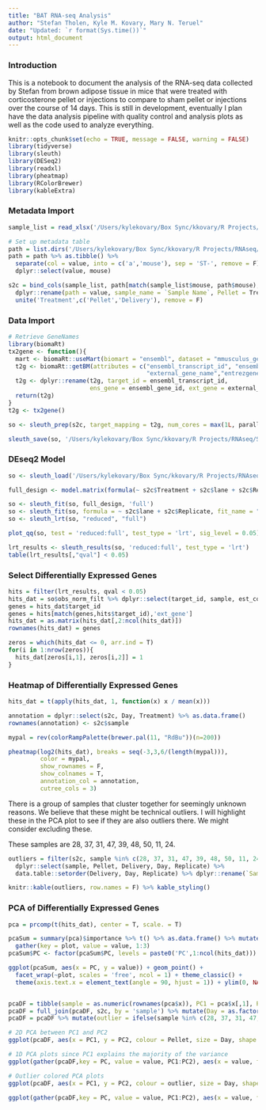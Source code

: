 ```yaml
---
title: "BAT RNA-seq Analysis"
author: "Stefan Tholen, Kyle M. Kovary, Mary N. Teruel"
date: "Updated: `r format(Sys.time())`"
output: html_document
---
```


### Introduction

This is a notebook to document the analysis of the RNA-seq data collected by Stefan from brown adipose tissue in mice that were treated with corticosterone pellet or injections to compare to sham pellet or injections over the course of 14 days. This is still in development, eventually I plan have the data analysis pipeline with quality control and analysis plots as well as the code used to analyze everything.

```r
knitr::opts_chunk$set(echo = TRUE, message = FALSE, warning = FALSE)
library(tidyverse)
library(sleuth)
library(DESeq2)
library(readxl)
library(pheatmap)
library(RColorBrewer)
library(kableExtra)
```

### Metadata Import

```r
sample_list = read_xlsx('/Users/kylekovary/Box Sync/kkovary/R Projects/RNAseq/Stefan RNA-seq BAT analysis/Stefan Tholen_Samples_for_RNAseq_BAT.xlsx')

# Set up metadata table
path = list.dirs('/Users/kylekovary/Box Sync/kkovary/R Projects/RNAseq/Stefan RNA-seq BAT analysis/kallisto_output/')[-c(1,2)]
path = path %>% as.tibble() %>% 
  separate(col = value, into = c('a','mouse'), sep = 'ST-', remove = F) %>% 
  dplyr::select(value, mouse)

s2c = bind_cols(sample_list, path[match(sample_list$mouse, path$mouse),1]) %>%
  dplyr::rename(path = value, sample_name = `Sample Name`, Pellet = Treatment) %>% 
  unite('Treatment',c('Pellet','Delivery'), remove = F)

```

### Data Import

```r

# Retrieve GeneNames
library(biomaRt)
tx2gene <- function(){
  mart <- biomaRt::useMart(biomart = "ensembl", dataset = "mmusculus_gene_ensembl")
  t2g <- biomaRt::getBM(attributes = c("ensembl_transcript_id", "ensembl_gene_id",
                                       "external_gene_name","entrezgene"), mart = mart)
  t2g <- dplyr::rename(t2g, target_id = ensembl_transcript_id,
                       ens_gene = ensembl_gene_id, ext_gene = external_gene_name)
  return(t2g)
}
t2g <- tx2gene()

so <- sleuth_prep(s2c, target_mapping = t2g, num_cores = max(1L, parallel::detectCores() - 1L), extra_bootstrap_summary = TRUE)

sleuth_save(so, '/Users/kylekovary/Box Sync/kkovary/R Projects/RNAseq/Stefan RNA-seq BAT analysis/so')

```

### DEseq2 Model

```r

so <- sleuth_load('/Users/kylekovary/Box Sync/kkovary/R Projects/RNAseq/Stefan RNA-seq BAT analysis/so')

full_design <- model.matrix(formula(~ s2c$Treatment + s2c$lane + s2c$Replicate, s2c$Day))

so <- sleuth_fit(so, full_design, 'full')
so <- sleuth_fit(so, formula = ~ s2c$lane + s2c$Replicate, fit_name = "reduced")
so <- sleuth_lrt(so, "reduced", "full")

plot_qq(so, test = 'reduced:full', test_type = 'lrt', sig_level = 0.05)

lrt_results <- sleuth_results(so, 'reduced:full', test_type = 'lrt')
table(lrt_results[,"qval"] < 0.05)
```

### Select Differentially Expressed Genes

```r
hits = filter(lrt_results, qval < 0.05)
hits_dat = so$obs_norm_filt %>% dplyr::select(target_id, sample, est_counts) %>% filter(target_id %in% hits$target_id) %>% spread(key = sample, value = est_counts)
genes = hits_dat$target_id
genes = hits[match(genes,hits$target_id),'ext_gene']
hits_dat = as.matrix(hits_dat[,2:ncol(hits_dat)])
rownames(hits_dat) = genes

zeros = which(hits_dat <= 0, arr.ind = T)
for(i in 1:nrow(zeros)){
  hits_dat[zeros[i,1], zeros[i,2]] = 1
}
```

### Heatmap of Differentially Expressed Genes

```r
hits_dat = t(apply(hits_dat, 1, function(x) x / mean(x)))

annotation = dplyr::select(s2c, Day, Treatment) %>% as.data.frame()
rownames(annotation) <- s2c$sample

mypal = rev(colorRampPalette(brewer.pal(11, "RdBu"))(n=200))

pheatmap(log2(hits_dat), breaks = seq(-3,3,6/(length(mypal))), 
         color = mypal, 
         show_rownames = F,
         show_colnames = T,
         annotation_col = annotation,
         cutree_cols = 3)

```

There is a group of samples that cluster together for seemingly unknown reasons. We believe that these might be technical outliers. I will highlight these in the PCA plot to see if they are also outliers there. We might consider excluding these.

These samples are 28, 37, 31, 47, 39, 48, 50, 11, 24.

```r
outliers = filter(s2c, sample %in% c(28, 37, 31, 47, 39, 48, 50, 11, 24)) %>% 
  dplyr::select(sample, Pellet, Delivery, Day, Replicate) %>% 
  data.table::setorder(Delivery, Day, Replicate) %>% dplyr::rename(`Sample #` = sample, Condition = Pellet)

knitr::kable(outliers, row.names = F) %>% kable_styling()
```


### PCA of Differentially Expressed Genes

```r
pca = prcomp(t(hits_dat), center = T, scale. = T)

pcaSum = summary(pca)$importance %>% t() %>% as.data.frame() %>% mutate(PC = rownames(.)) %>%
  gather(key = plot, value = value, 1:3)
pcaSum$PC <- factor(pcaSum$PC, levels = paste0('PC',1:ncol(hits_dat)))

ggplot(pcaSum, aes(x = PC, y = value)) + geom_point() +
  facet_wrap(~plot, scales = 'free', ncol = 1) + theme_classic() +
  theme(axis.text.x = element_text(angle = 90, hjust = 1)) + ylim(0, NA)


pcaDF = tibble(sample = as.numeric(rownames(pca$x)), PC1 = pca$x[,1], PC2 = pca$x[,2])
pcaDF = full_join(pcaDF, s2c, by = 'sample') %>% mutate(Day = as.factor(Day))
pcaDF = pcaDF %>% mutate(outlier = ifelse(sample %in% c(28, 37, 31, 47, 39, 48, 50, 11, 24), T, F))

# 2D PCA between PC1 and PC2
ggplot(pcaDF, aes(x = PC1, y = PC2, colour = Pellet, size = Day, shape = Delivery)) + geom_point(alpha = 0.5) + theme_bw()

# 1D PCA plots since PC1 explains the majority of the variance
ggplot(gather(pcaDF,key = PC, value = value, PC1:PC2), aes(x = value, fill = Treatment)) + geom_dotplot(alpha = 0.5, binwidth = 5) + theme_bw() + facet_wrap(~PC, ncol = 1)

# Outlier colored PCA plots
ggplot(pcaDF, aes(x = PC1, y = PC2, colour = outlier, size = Day, shape = Delivery)) + geom_point(alpha = 0.5) + theme_bw()

ggplot(gather(pcaDF,key = PC, value = value, PC1:PC2), aes(x = value, fill = outlier)) + geom_dotplot(alpha = 0.5, binwidth = 5) + theme_bw() + facet_wrap(~PC, ncol = 1)

```














